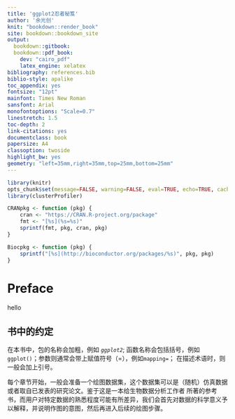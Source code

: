 ```yaml
---
title: 'ggplot2忍者秘笈'
author: '余光创'
knit: "bookdown::render_book"
site: bookdown::bookdown_site
output:
  bookdown::gitbook:
  bookdown::pdf_book:
    dev: "cairo_pdf"
    latex_engine: xelatex
bibliography: references.bib
biblio-style: apalike
toc_appendix: yes
fontsize: "12pt"
mainfont: Times New Roman
sansfont: Arial
monofontoptions: "Scale=0.7"
linestretch: 1.5
toc-depth: 2
link-citations: yes
documentclass: book
papersize: A4
classoption: twoside
highlight_bw: yes
geometry: "left=35mm,right=35mm,top=25mm,bottom=25mm"
---
```



```r

library(knitr)
opts_chunk$set(message=FALSE, warning=FALSE, eval=TRUE, echo=TRUE, cache=TRUE)
library(clusterProfiler)

CRANpkg <- function (pkg) {
    cran <- "https://CRAN.R-project.org/package"
    fmt <- "[%s](%s=%s)"
    sprintf(fmt, pkg, cran, pkg)
}

Biocpkg <- function (pkg) {
    sprintf("[%s](http://bioconductor.org/packages/%s)", pkg, pkg)
}


```

# Preface {-}

hello

## 书中的约定

在本书中，包的名称会加粗，例如 *`ggplot2`*; 函数名称会包括括号，例如`ggplot()`；参数则通常会带上赋值符号（=），例如`mapping=`；
在描述术语时，则一般会加上引号。

每个章节开始，一般会准备一个绘图数据集，这个数据集可以是（随机）仿真数据或者取自已发表的研究论文。鉴于这是一本给生物数据分析工作者
所著的参考书，而用户对特定数据的熟悉程度可能有所差异，我们会首先对数据的科学意义予以解释，并说明作图的意图，然后再进入后续的绘图步骤。

